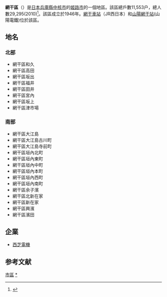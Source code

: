 {{Infobox Settlement
| official_name = 網干區
|native_name =網干
|settlement_type = [[地區|地區]]
|subdivision_type = [[國家|國家]]
|subdivision_name = [[File:Flag_of_Japan.svg|border]] [[日本|日本]]
|subdivision_type1 = [[都道府縣|都道府縣]]
|subdivision_name1 = [[兵庫縣|兵庫縣]]
|subdivision_type2 = [[市|市]]
|subdivision_name2 = [[姬路市|姬路市]]
|population_total = 29,295
|population_as_of=2010年9月30日
| timezone = [[日本標準時間|JST]]
| utc_offset = +9
|postal_code = 671-1253<br>姬路市役所網干支所：兵庫縣姬路市網干區垣內中町120
| latd = 34|latm = 47|lats = 20.46|latNS=N
| longd = 134|longm = 35|longs = 19.84|longEW=E
| image_map = Map of Hyogo Prefecture Ja.svg
}}
'''網干區'''（{{jpn|j=網干|hg=あぼし|f=y}}）是[[日本|日本]][[兵庫縣|兵庫縣]][[中核市|中核市]]的[[姬路市|姬路市]]的一個地區。該區總戶數11,553户，總人數29,295(2010)<ref>{{Cite web |url=http://www.city.himeji.lg.jp/toukei/menu1.html#menu1-2 |title=存档副本 |access-date=2021-03-01 |archive-date=2016-03-02 |archive-url=https://web.archive.org/web/20160302080815/http://www.city.himeji.lg.jp/toukei/menu1.html#menu1-2 |dead-url=yes }}</ref>。該區成立於1946年。[[網干車站|網干車站]]（JR西日本）和[[山陽網干站|山陽網干站]](山陽電鐵)位於該區。
== 地名 ==
=== 北部 ===
*網干區和久
*網干區高田
*網干區坂出
*網干區福井
*網干區田井
*網干區宮內
*網干區坂上
*網干區津市場
=== 南部 ===
*網干區大江島
*網干區大江島古川町
*網干區大江島寺前町
*網干區垣內北町
*網干區垣內東町
*網干區垣內中町
*網干區垣內本町
*網干區垣內西町
*網干區垣內南町
*網干區余子濱
*網干區北新在家
*網干區新在家
*網干區興濱
*網干區濱田
== 企業 ==
*[[西芝電機|西芝電機]]

== 参考文献 ==
{{reflist}}

{{Portal bar|日本|兵庫|姬路|地理}}
[[Category:姬路市|市區]]
[[Category:網干區|*]]